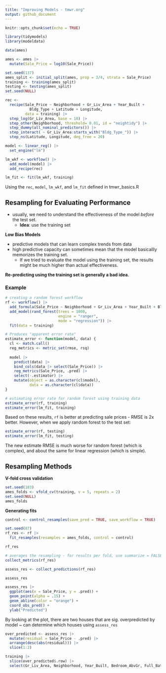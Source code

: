 ```yaml
---
title: "Improving Models - tmwr.org"
output: github_document
---
```


```r
knitr::opts_chunk$set(echo = TRUE)

library(tidymodels)
library(modeldata)

data(ames)

ames <- ames |>
  mutate(Sale_Price = log10(Sale_Price))

set.seed(137)
ames_split <- initial_split(ames, prop = 3/4, strata = Sale_Price)
training <- training(ames_split)
testing <- testing(ames_split)
set.seed(NULL)

rec <- 
  recipe(Sale_Price ~ Neighborhood + Gr_Liv_Area + Year_Built + 
           Bldg_Type + Latitude + Longitude,
         data = training) |>
  step_log(Gr_Liv_Area, base = 10) |>
  step_other(Neighborhood, threshold= 0.01, id = "neightidy") |>
  step_dummy(all_nominal_predictors()) |>
  step_interact( ~ Gr_Liv_Area:starts_with("Bldg_Type_")) |>
  step_ns(Latitude, Longitude, deg_free = 20)

model <- linear_reg() |> 
  set_engine("lm") 

lm_wkf <- workflow() |>
  add_model(model) |>
  add_recipe(rec) 

lm_fit <- fit(lm_wkf, training)
```

Using the `rec`, `model`, `lm_wkf`, and `lm_fit` defined in tmwr_basics.R

## Resampling for Evaluating Performance ##

* usually, we need to understand the effectiveness of the model *before* the test set. 
  * **Idea**: use the training set
  
**Low Bias Models**

* predictive models that can learn complex trends from data
* high predictive capacity can sometimes mean that the model basicallly memorizes the training set. 
  * If we tried to evaluate the model using the training set, the results might be much higher than actual effectiveness. 
  
**Re-predicting using the training set is generally a bad idea.**

### Example ###

```r
# creating a random forest workflow 
rf <- workflow() |>
  add_formula(Sale_Price ~ Neighborhood + Gr_Liv_Area + Year_Built + Bldg_Type + Latitude + Longitude) |>
  add_model(rand_forest(trees = 1000, 
                        engine = "ranger", 
                        mode = "regression")) |>
  fit(data = training)

# Produces "apparent error rate" 
estimate_error <- function(model, data) {
  cl <- match.call()
  reg_metrics <- metric_set(rmse, rsq) 
  
  model |>
    predict(data) |>
    bind_cols(data |> select(Sale_Price)) |>
    reg_metrics(Sale_Price, .pred) |>
    select(-.estimator) |>
    mutate(object = as.character(cl$model),
           data = as.character(cl$data))
}

# estimating error rate for random forest using training data 
estimate_error(rf, training)
estimate_error(lm_fit, training)
```

Based on these results, `rf` is better at predicting sale prices - RMSE is 2x better. However, when we apply random forest to the test set:

```r
estimate_error(rf, testing)
estimate_error(lm_fit, testing)
```

The new estimate RMSE is much worse for random forest (which is complex), and about the same for linear regression (which is simple). 

## Resampling Methods ##

**V-fold cross validation**
```r
set.seed(103)
ames_folds <- vfold_cv(training, v = 5, repeats = 2)
set.seed(NULL)
ames_folds
```

**Generating fits**
```r
control <- control_resamples(save_pred = TRUE, save_workflow = TRUE) 

set.seed(87)
rf_res <- rf |>
  fit_resamples(resamples = ames_folds, control = control)

rf_res

# averages the resampling - for results per fold, use summarize = FALSE
collect_metrics(rf_res)

assess_res <- collect_predictions(rf_res)

assess_res

assess_res |>
  ggplot(aes(x = Sale_Price, y = .pred)) +
  geom_point(alpha = .15) +
  geom_abline(color = "orange") +
  coord_obs_pred() +
  ylab("Predicted")
```

By looking at the plot, there are two houses that are sig. overpredicted by model ~ can determine which houses using `assess_res`

```r
over_predicted <- assess_res |>
  mutate(residual = Sale_Price - .pred) |>
  arrange(desc(abs(residual))) |>
  slice(1:2)

training |>
  slice(over_predicted$.row) |>
  select(Gr_Liv_Area, Neighborhood, Year_Built, Bedroom_AbvGr, Full_Bath)
```






